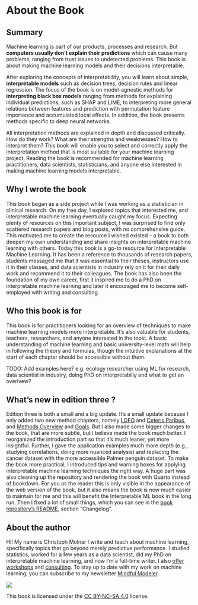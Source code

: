 # About the Book {-}

## Summary

Machine learning is part of our products, processes and research.
But **computers usually don't explain their predictions** which can cause many problems, ranging from trust issues to undetected problems.
This book is about making machine learning models and their decisions interpretable.

After exploring the concepts of interpretability, you will learn about simple, **interpretable models** such as decision trees, decision rules and linear regression.
The focus of the book is on model-agnostic methods for **interpreting black box models** ranging from methods for explaining individual predictions, such as SHAP and LIME, to interpreting more general relations between features and prediction with permutation feature importance and accumulated local effects.
In addition, the book presents methods specific to deep neural networks.

All interpretation methods are explained in depth and discussed critically.
How do they work?
What are their strengths and weaknesses?
How to interpret them?
This book will enable you to select and correctly apply the interpretation method that is most suitable for your machine learning project.
Reading the book is recommended for machine learning practitioners, data scientists, statisticians, and anyone else interested in making machine learning models interpretable.

##  Why I wrote the book

<!-- high-level view of books journey -->
This book began as a side project while I was working as a statistician in clinical research.
On my free day, I explored topics that interested me, and interpretable machine learning eventually caught my focus.
Expecting plenty of resources on this important subject, I was surprised to find only scattered research papers and blog posts, with no comprehensive guide.
This motivated me to create the resource I wished existed -- a book to both deepen my own understanding and share insights on interpretable machine learning with others.
Today this book is a go-to resource for Interpretable Machine Learning.
It has been a reference to thousands of research papers, students messaged me that it was essential to their theses, instructors use it in their classes, and data scientists in industry rely on it for their daily work and recommend it to their colleagues.
The book has also been the foundation of my own career, first it inspired me to do a PhD on interpretable machine learning and later it encouraged me to become self-employed with writing and consulting.

## Who this book is for

This book is for practitioners looking for an overview of techniques to make machine learning models more interpretable.
It’s also valuable for students, teachers, researchers, and anyone interested in the topic.
A basic understanding of machine learning and basic university-level math will help in following the theory and formulas, though the intuitive explanations at the start of each chapter should be accessible without them.


TODO: Add examples here?
e.g. ecology researcher using ML for research, data scientist in industry, doing PhD on interpretabiliy and what to get an overivew?

## What's new in edition three ?

Edition three is both a small and a big update.
It's a small update because I only added two new method chapters, namely [LOFO](#lofo) and [Ceteris Paribus](#ceteris-paribus), and [Methods Overview](#overview) and [Goals](#goals).
But I also made some bigger changes to the book, that are more subtle, but I believe made the book much better.
I reorganized the introduction part so that it's much leaner, yet more insightful.
Further, I gave the application examples much more depth (e.g., studying correlations, doing more nuanced analysis) and replacing the cancer dataset with the more accessible Palmer penguin dataset.
To make the book more practical, I introduced tips and warning boxes for applying interpretable machine learning techniques the right way.
A huge part was also cleaning up the repository and rendering the book with Quarto instead of bookdown.
For you as the reader this is only visible in the appearance of the web version of the book, but it also means the book is now much easier to maintain for me and this will benefit the Interpretable ML book in the long run.
Then I fixed a lot of small things, which you can see in the [book repository's README](https://github.com/christophM/interpretable-ml-book), section "Changelog".

## About the author

Hi!
My name is Christoph Molnar I write and teach about machine learning, specifically topics that go beyond merely predictive performance.
I studied statistics, worked for a few years as a data scientist, did my PhD on interpretable machine learning, and now I'm a full-time writer.
I also [offer workshops](https://christophmolnar.com/workshops/) and [consulting](https://christophmolnar.com/consulting/).
To stay up to date with my work on machine learning, you can subscribe to my newsletter [Mindful Modeler](https://mindfulmodeler.substack.com/).


![](./images/by-nc-sa.png)

This book is licensed under the [CC BY-NC-SA 4.0](http://creativecommons.org/licenses/by-nc-sa/4.0/) license.



